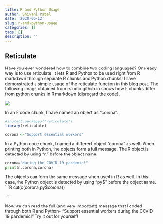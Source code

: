 ```yaml
---
title: R and Python Usage
author: Shivani Patel
date: '2020-05-12'
slug: r-and-python-usage
categories: []
tags: []
description: ''
---
```

## Reticulate 

Have you ever wondered how to combine two coding languages? One easy way is to use reticulate. It lets R and Python to be used right from R markdown through separate R chunks and Python chunks! I have demonstrated a simple usage of the reticulate function in this blog post. The following image obtained from rstudio.github.io shows how R chunks differ from python chunks in R markdown (disregard the code). 


![](/blog/2020-05-12-r-and-python-usage_files/r python pic.png)



In an R code chunk, I have named an object as "corona".
```R
#install.packages("reticulate")
library(reticulate)

corona <-"Support essential workers"

```



In a Python code chunk, I named a different object "corona" as well. When printing both in Python, the objects form a full message. The R object is detected by using "r." before the object name.
```python
corona="during the COVID-19 pandemic!"
print(r.corona,corona)

```



The objects can form the same message when used in R as well. In this case, the Python object is detected by using "py$" before the object name.
```R
cat(c(corona,py$corona))

```



Now we can read the full (and very important) message that I coded through both R and Python- "Support essential workers during the COVID-19 pandemic!" Try it out for yourself!
